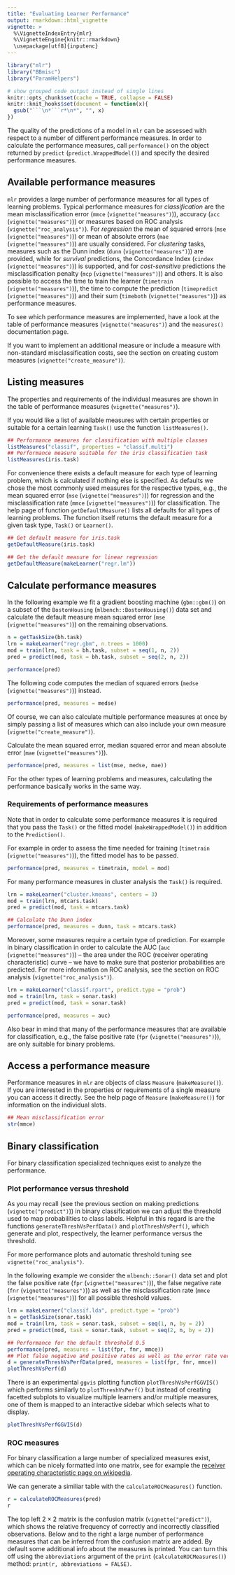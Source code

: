 ```yaml
---
title: "Evaluating Learner Performance"
output: rmarkdown::html_vignette
vignette: >
  %\VignetteIndexEntry{mlr}
  %\VignetteEngine{knitr::rmarkdown}
  \usepackage[utf8]{inputenc}
---
```


```r
library("mlr")
library("BBmisc")
library("ParamHelpers")

# show grouped code output instead of single lines
knitr::opts_chunk$set(cache = TRUE, collapse = FALSE)
knitr::knit_hooks$set(document = function(x){
  gsub("```\n*```r*\n*", "", x)
})
```

The quality of the predictions of a model in `mlr` can be assessed with respect to a number of different performance measures.
In order to calculate the performance measures, call `performance()` on the object returned by `predict` (`predict.WrappedModel()`) and specify the desired performance measures.

## Available performance measures

`mlr` provides a large number of performance measures for all types of learning problems.
Typical performance measures for *classification* are the mean misclassification error (`mmce` (`vignette("measures")`)), accuracy (`acc` (`vignette("measures")`)) or measures based on ROC analysis (`vignette("roc_analysis")`).
For *regression* the mean of squared errors (`mse` (`vignette("measures")`)) or mean of absolute errors (`mae` (`vignette("measures")`)) are usually considered.
For *clustering* tasks, measures such as the Dunn index (`dunn` (`vignette("measures")`)) are provided, while for *survival* predictions, the Concordance Index (`cindex` (`vignette("measures")`)) is supported, and for *cost-sensitive* predictions the misclassification penalty (`mcp` (`vignette("measures")`)) and others. 
It is also possible to access the time to train the learner (`timetrain` (`vignette("measures")`)), the time to compute the prediction (`timepredict` (`vignette("measures")`)) and their sum (`timeboth` (`vignette("measures")`)) as performance measures.

To see which performance measures are implemented, have a look at the
table of performance measures (`vignette("measures")`) and the `measures()` documentation page.

If you want to implement an additional measure or include a measure with non-standard misclassification costs, see the section on creating custom measures (`vignette("create_measure")`).

## Listing measures

The properties and requirements of the individual measures are shown in the table of performance measures (`vignette("measures")`).

If you would like a list of available measures with certain properties or suitable for a certain learning `Task()` use the function `listMeasures()`.

```r
## Performance measures for classification with multiple classes
listMeasures("classif", properties = "classif.multi")
## Performance measure suitable for the iris classification task
listMeasures(iris.task)
```

For convenience there exists a default measure for each type of learning problem, which is calculated if nothing else is specified. As defaults we chose the most commonly used measures for the respective types, e.g., the mean squared error (`mse` (`vignette("measures")`)) for regression and the misclassification rate (`mmce` (`vignette("measures")`)) for classification.
The help page of function `getDefaultMeasure()` lists all defaults for all types of learning problems.
The function itself returns the default measure for a given task type, `Task()` or `Learner()`.

```r
## Get default measure for iris.task
getDefaultMeasure(iris.task)

## Get the default measure for linear regression
getDefaultMeasure(makeLearner("regr.lm"))
```

## Calculate performance measures

In the following example we fit a gradient boosting machine (`gbm::gbm()`) on a subset of the `BostonHousing` (`mlbench::BostonHousing()`) data set and calculate the default measure mean squared error (`mse` (`vignette("measures")`)) on the remaining observations.

```r
n = getTaskSize(bh.task)
lrn = makeLearner("regr.gbm", n.trees = 1000)
mod = train(lrn, task = bh.task, subset = seq(1, n, 2))
pred = predict(mod, task = bh.task, subset = seq(2, n, 2))

performance(pred)
```

The following code computes the median of squared errors (`medse` (`vignette("measures")`)) instead.

```r
performance(pred, measures = medse)
```

Of course, we can also calculate multiple performance measures at once by simply passing a list of measures which can also include your own measure (`vignette("create_measure")`).

Calculate the mean squared error, median squared error and mean absolute error (`mae` (`vignette("measures")`)).

```r
performance(pred, measures = list(mse, medse, mae))
```

For the other types of learning problems and measures, calculating the performance basically works in the same way.

### Requirements of performance measures

Note that in order to calculate some performance measures it is required that you pass the `Task()` or the fitted model (`makeWrappedModel()`) in addition to the `Prediction()`.

For example in order to assess the time needed for training (`timetrain` (`vignette("measures")`)), the fitted model has to be passed.

```r
performance(pred, measures = timetrain, model = mod)
```

For many performance measures in cluster analysis the `Task()` is required.

```r
lrn = makeLearner("cluster.kmeans", centers = 3)
mod = train(lrn, mtcars.task)
pred = predict(mod, task = mtcars.task)

## Calculate the Dunn index
performance(pred, measures = dunn, task = mtcars.task)
```

Moreover, some measures require a certain type of prediction.
For example in binary classification in order to calculate the AUC (`auc` (`vignette("measures")`)) -- the area under the ROC (receiver operating characteristic) curve -- we have to make sure that posterior
probabilities are predicted.
For more information on ROC analysis, see the section on ROC analysis (`vignette("roc_analysis")`).

```r
lrn = makeLearner("classif.rpart", predict.type = "prob")
mod = train(lrn, task = sonar.task)
pred = predict(mod, task = sonar.task)

performance(pred, measures = auc)
```

Also bear in mind that many of the performance measures that are available for classification, e.g., the false positive rate (`fpr` (`vignette("measures")`)), are only suitable for binary problems.

## Access a performance measure

Performance measures in `mlr` are objects of class `Measure` (`makeMeasure()`).
If you are interested in the properties or requirements of a single measure you can access it directly.
See the help page of `Measure` (`makeMeasure()`) for information on the individual slots.

```r
## Mean misclassification error
str(mmce)
```

## Binary classification

For binary classification specialized techniques exist to analyze the performance.

### Plot performance versus threshold

As you may recall (see the previous section on making predictions (`vignette("predict")`)) in binary classification we can adjust the threshold used to map probabilities to class labels.
Helpful in this regard is are the functions `generateThreshVsPerfData()` and `plotThreshVsPerf()`, which generate and plot, respectively, the learner performance versus the threshold.

For more performance plots and automatic threshold tuning see `vignette("roc_analysis")`.

In the following example we consider the `mlbench::Sonar()` data set and plot the false positive rate (`fpr` (`vignette("measures")`)), the false negative rate (`fnr` (`vignette("measures")`)) as well as the misclassification rate (`mmce` (`vignette("measures")`)) for all possible threshold values.

```r
lrn = makeLearner("classif.lda", predict.type = "prob")
n = getTaskSize(sonar.task)
mod = train(lrn, task = sonar.task, subset = seq(1, n, by = 2))
pred = predict(mod, task = sonar.task, subset = seq(2, n, by = 2))

## Performance for the default threshold 0.5
performance(pred, measures = list(fpr, fnr, mmce))
## Plot false negative and positive rates as well as the error rate versus the threshold
d = generateThreshVsPerfData(pred, measures = list(fpr, fnr, mmce))
plotThreshVsPerf(d)
```

There is an experimental `ggvis` plotting function `plotThreshVsPerfGGVIS()` which performs similarly to `plotThreshVsPerf()` but instead of creating facetted subplots to visualize multiple learners and/or multiple measures, one of them is mapped to an interactive sidebar which selects what to display.

```r
plotThreshVsPerfGGVIS(d)
```

### ROC measures

For binary classification a large number of specialized measures exist, which can be nicely formatted into
one matrix, see for example the [receiver operating characteristic page on wikipedia](https://en.wikipedia.org/wiki/Receiver_operating_characteristic).

We can generate a similiar table with the `calculateROCMeasures()` function.

```r
r = calculateROCMeasures(pred)
r
```

The top left $2 \times 2$ matrix is the confusion matrix (`vignette("predict")`), which shows the relative frequency of correctly and incorrectly classified observations. Below and to the right a large number of performance measures that can be inferred from the confusion matrix are added. 
By default some additional info about the measures is printed.
You can turn this off using the `abbreviations` argument of the `print` (`calculateROCMeasures()`) method:
`print(r, abbreviations = FALSE)`.
